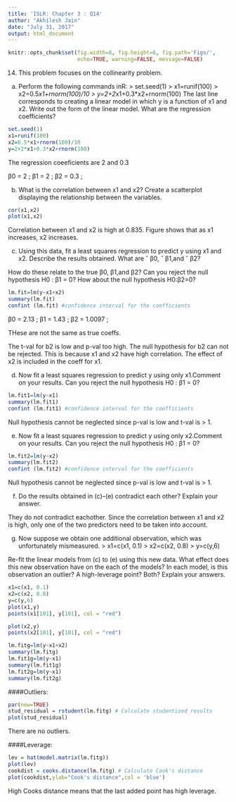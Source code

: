 ```yaml
---
title: 'ISLR: Chapter 3 : Q14'
author: "Akhilesh Jain"
date: "July 31, 2017"
output: html_document
---
```


```r
knitr::opts_chunk$set(fig.width=8, fig.height=6, fig.path='Figs/',
                      echo=TRUE, warning=FALSE, message=FALSE)
```


14. This problem focuses on the collinearity problem.
(a) Perform the following commands inR:
> set.seed(1)
> x1=runif(100)
> x2=0.5*x1+rnorm(100)/10
> y=2+2*x1+0.3*x2+rnorm(100)
The last line corresponds to creating a linear model in which y is a function of x1 and x2. Write out the form of the linear model. What are the regression coefficients?

```r
set.seed(1)
x1=runif(100)
x2=0.5*x1+rnorm(100)/10
y=2+2*x1+0.3*x2+rnorm(100)
```

The regression coeeficients are 2 and 0.3

β0 = 2 ;
β1 = 2 ;
β2 = 0.3 ;

(b) What is the correlation between x1 and x2? Create a scatterplot displaying the relationship between the variables.

```r
cor(x1,x2)
plot(x1,x2)
```

Correlation between x1 and x2 is high at 0.835.
Figure shows that as x1 increases, x2 increases.

(c) Using this data, fit a least squares regression to predict y using x1 and x2. Describe the results obtained. What are ˆ β0, ˆ β1,and ˆ β2? 

How do these relate to the true β0, β1,and β2? Can you reject the null hypothesis H0 : β1 = 0? How about the null hypothesis H0:β2=0?

```r
lm.fit=lm(y~x1+x2)
summary(lm.fit)
confint (lm.fit) #confidence interval for the coefficients
```

β0 = 2.13 ;
β1 = 1.43 ;
β2 = 1.0097 ;

THese are not the same as true coeffs. 

The t-val for b2 is low and p-val too high. The null hypothesis for b2 can not be rejected. This is because x1 and x2 have high correlation. The effect of x2 is included in the coeff for x1. 

(d) Now fit a least squares regression to predict y using only x1.Comment on your results. Can you reject the null hypothesis H0 : β1 = 0?

```r
lm.fit1=lm(y~x1)
summary(lm.fit1)
confint (lm.fit1) #confidence interval for the coefficients
```

Null hypothesis cannot be neglected since p-val is low and t-val is > 1.

(e) Now fit a least squares regression to predict y using only x2.Comment on your results. Can you reject the null hypothesis H0 : β1 = 0?

```r
lm.fit2=lm(y~x2)
summary(lm.fit2)
confint (lm.fit2) #confidence interval for the coefficients
```

Null hypothesis cannot be neglected since p-val is low and t-val is > 1.

(f) Do the results obtained in (c)–(e) contradict each other? Explain
your answer.

They do not contradict eachother. Since the correlation between x1 and x2 is high, only one of the two predictors need to be taken into account.


(g) Now suppose we obtain one additional observation, which was
unfortunately mismeasured.
> x1=c(x1, 0.1)
> x2=c(x2, 0.8)
> y=c(y,6)

Re-fit the linear models from (c) to (e) using this new data. What effect does this new observation have on the each of the models? In each model, is this observation an outlier? A high-leverage point? Both? Explain your answers.

```r
x1=c(x1, 0.1)
x2=c(x2, 0.8)
y=c(y,6)
plot(x1,y)
points(x1[101], y[101], col = "red")

plot(x2,y)
points(x2[101], y[101], col = "red")

lm.fitg=lm(y~x1+x2)
summary(lm.fitg)
lm.fit1g=lm(y~x1)
summary(lm.fit1g)
lm.fit2g=lm(y~x1)
summary(lm.fit2g)
```

####Outliers:

```r
par(new=TRUE)
stud_residual = rstudent(lm.fitg) # Calculate studentized results
plot(stud_residual)
```

There are no outliers.

####Leverage:

```r
lev = hat(model.matrix(lm.fitg))
plot(lev)
cookdist = cooks.distance(lm.fitg) # Calculate Cook's distance
plot(cookdist,ylab="Cook's distance",col = 'blue')

```

High Cooks distance means that the last added point has high leverage.